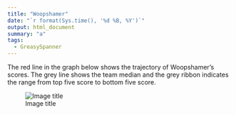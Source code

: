 ```yaml
---
title: "Woopshamer"
date: "`r format(Sys.time(), '%d %B, %Y')`"
output: html_document
summary: "a"
tags:
  - GreasySpanner
---
```


The red line in the graph below shows the trajectory of Woopshamer's scores. The grey line shows the team median and the grey ribbon indicates the range from top five score to bottom five score.

![Image title](Woopshamer.jpg)
